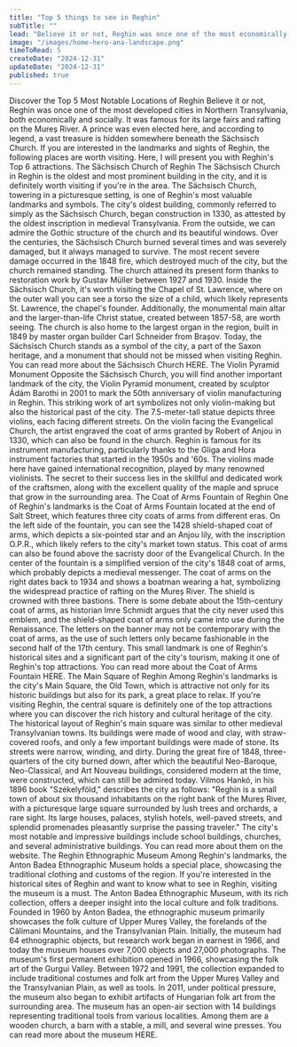 ```yaml
---
title: "Top 5 things to see in Reghin"
subTitle: ""
lead: "Believe it or not, Reghin was once one of the most economically and socially developed cities in Northern Transylvania."
image: "/images/home-hero-ana-landscape.png"
timeToRead: 5
createDate: "2024-12-31"
updateDate: "2024-12-31"
published: true
---
```


<ContentTitle>
    Discover the Top 5 Most Notable Locations of Reghin
</ContentTitle>
<ContentTextBlock>
    Believe it or not, Reghin was once one of the most developed cities in Northern Transylvania, both economically and socially. It was famous for its large fairs and rafting on the Mureș River. A prince was even elected here, and according to legend, a vast treasure is hidden somewhere beneath the Sächsisch Church. If you are interested in the landmarks and sights of Reghin, the following places are worth visiting. Here, I will present you with Reghin's Top 6 attractions.
</ContentTextBlock>
<ContentTitle size="xl" count={1}>
    The Sächsisch Church of Reghin
</ContentTitle>
<ContentTextBlock>
    The Sächsisch Church in Reghin is the oldest and most prominent building in the city, and it is definitely worth visiting if you're in the area.
</ContentTextBlock>
<ContentTextBlock>
    The Sächsisch Church, towering in a picturesque setting, is one of Reghin's most valuable landmarks and symbols. The city's oldest building, commonly referred to simply as the Sächsisch Church, began construction in 1330, as attested by the oldest inscription in medieval Transylvania.
</ContentTextBlock>
<ContentTextBlock>
    From the outside, we can admire the Gothic structure of the church and its beautiful windows. Over the centuries, the Sächsisch Church burned several times and was severely damaged, but it always managed to survive. The most recent severe damage occurred in the 1848 fire, which destroyed much of the city, but the church remained standing. The church attained its present form thanks to restoration work by Gustav Müller between 1927 and 1930.
</ContentTextBlock>
<ContentTextBlock>
    Inside the Sächsisch Church, it's worth visiting the Chapel of St. Lawrence, where on the outer wall you can see a torso the size of a child, which likely represents St. Lawrence, the chapel's founder. Additionally, the monumental main altar and the larger-than-life Christ statue, created between 1857-58, are worth seeing. The church is also home to the largest organ in the region, built in 1849 by master organ builder Carl Schneider from Brașov. Today, the Sächsisch Church stands as a symbol of the city, a part of the Saxon heritage, and a monument that should not be missed when visiting Reghin. You can read more about the Sächsisch Church HERE.
</ContentTextBlock>
<ContentTitle size="xl" count={2}>
    The Violin Pyramid Monument
</ContentTitle>
<ContentTextBlock>
    Opposite the Sächsisch Church, you will find another important landmark of the city, the Violin Pyramid monument, created by sculptor Ádám Barothi in 2001 to mark the 50th anniversary of violin manufacturing in Reghin. This striking work of art symbolizes not only violin-making but also the historical past of the city.
</ContentTextBlock>
<ContentTextBlock>
    The 7.5-meter-tall statue depicts three violins, each facing different streets. On the violin facing the Evangelical Church, the artist engraved the coat of arms granted by Robert of Anjou in 1330, which can also be found in the church.
</ContentTextBlock>
<ContentTextBlock>
    Reghin is famous for its instrument manufacturing, particularly thanks to the Gliga and Hora instrument factories that started in the 1950s and '60s. The violins made here have gained international recognition, played by many renowned violinists. The secret to their success lies in the skillful and dedicated work of the craftsmen, along with the excellent quality of the maple and spruce that grow in the surrounding area.
</ContentTextBlock>
<ContentTitle size="xl" count={4}>
    The Coat of Arms Fountain of Reghin
</ContentTitle>
<ContentTextBlock>
    One of Reghin's landmarks is the Coat of Arms Fountain located at the end of Salt Street, which features three city coats of arms from different eras. On the left side of the fountain, you can see the 1428 shield-shaped coat of arms, which depicts a six-pointed star and an Anjou lily, with the inscription O.P.R., which likely refers to the city's market town status. This coat of arms can also be found above the sacristy door of the Evangelical Church.
</ContentTextBlock>
<ContentTextBlock>
    In the center of the fountain is a simplified version of the city's 1848 coat of arms, which probably depicts a medieval messenger. The coat of arms on the right dates back to 1934 and shows a boatman wearing a hat, symbolizing the widespread practice of rafting on the Mureș River. The shield is crowned with three bastions.
</ContentTextBlock>
<ContentTextBlock>
    There is some debate about the 15th-century coat of arms, as historian Imre Schmidt argues that the city never used this emblem, and the shield-shaped coat of arms only came into use during the Renaissance. The letters on the banner may not be contemporary with the coat of arms, as the use of such letters only became fashionable in the second half of the 17th century.
</ContentTextBlock>
<ContentTextBlock>
    This small landmark is one of Reghin's historical sites and a significant part of the city's tourism, making it one of Reghin's top attractions. You can read more about the Coat of Arms Fountain HERE.
</ContentTextBlock>
<ContentTitle size="xl" count={4}>
    The Main Square of Reghin
</ContentTitle>
<ContentTextBlock>
    Among Reghin's landmarks is the city's Main Square, the Old Town, which is attractive not only for its historic buildings but also for its park, a great place to relax. If you're visiting Reghin, the central square is definitely one of the top attractions where you can discover the rich history and cultural heritage of the city.
</ContentTextBlock>
<ContentTextBlock>
    The historical layout of Reghin's main square was similar to other medieval Transylvanian towns. Its buildings were made of wood and clay, with straw-covered roofs, and only a few important buildings were made of stone. Its streets were narrow, winding, and dirty. During the great fire of 1848, three-quarters of the city burned down, after which the beautiful Neo-Baroque, Neo-Classical, and Art Nouveau buildings, considered modern at the time, were constructed, which can still be admired today.
</ContentTextBlock>
<ContentTextBlock>
    Vilmos Hankó, in his 1896 book "Székelyföld," describes the city as follows: "Reghin is a small town of about six thousand inhabitants on the right bank of the Mureș River, with a picturesque large square surrounded by lush trees and orchards, a rare sight. Its large houses, palaces, stylish hotels, well-paved streets, and splendid promenades pleasantly surprise the passing traveler."
</ContentTextBlock>
<ContentTextBlock>
    The city's most notable and impressive buildings include school buildings, churches, and several administrative buildings. You can read more about them on the website.
</ContentTextBlock>
<ContentTitle size="xl" count={5}>
    The Reghin Ethnographic Museum
</ContentTitle>
<ContentTextBlock>
    Among Reghin's landmarks, the Anton Badea Ethnographic Museum holds a special place, showcasing the traditional clothing and customs of the region. If you're interested in the historical sites of Reghin and want to know what to see in Reghin, visiting the museum is a must. The Anton Badea Ethnographic Museum, with its rich collection, offers a deeper insight into the local culture and folk traditions.
</ContentTextBlock>
<ContentTextBlock>
    Founded in 1960 by Anton Badea, the ethnographic museum primarily showcases the folk culture of Upper Mureș Valley, the forelands of the Călimani Mountains, and the Transylvanian Plain. Initially, the museum had 64 ethnographic objects, but research work began in earnest in 1966, and today the museum houses over 7,000 objects and 27,000 photographs. The museum's first permanent exhibition opened in 1966, showcasing the folk art of the Gurgui Valley. Between 1972 and 1991, the collection expanded to include traditional costumes and folk art from the Upper Mureș Valley and the Transylvanian Plain, as well as tools. In 2011, under political pressure, the museum also began to exhibit artifacts of Hungarian folk art from the surrounding area. The museum has an open-air section with 14 buildings representing traditional tools from various localities. Among them are a wooden church, a barn with a stable, a mill, and several wine presses. You can read more about the museum HERE.
</ContentTextBlock>
<div className="p-0 w-fit border-2 border-solid border-primary rounded-lg bg-primary-light">
    <div className="grid grid-cols-3 w-fit p-0">
        <InfoIconOpenHours
            title="Opening Hours"
            openHours="The museum is open on weekdays from 8 AM to 6 PM."
        />
        <InfoIconAddress
            className="border-t-2 md:border-t-0 border-solid border-primary"
            title="Address"
            address="Vînătorilor street 51, Reghin 545300"
            mapLink="https://www.google.com/maps/place//data=!4m2!3m1!1s0x474a37cbba706f63:0x4c167abb2de1ddb5?sa=X&ved=1t:8290&ictx=111"
        />
        <InfoIconPhone
            className="border-t-2 md:border-t-0 border-solid border-primary"
            title="Phone number"
            phoneNumber="0265 512 571"
        />
    </div>
</div>
